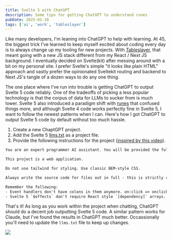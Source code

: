 ```yaml
---
title: Svelte 5 with ChatGPT
description: Some tips for getting ChatGPT to understand runes
pubDate: 2025-01-16
tags: ['ai', 'work', 'tableslayer']
---
```



Like many developers, I'm leaning into ChatGPT to help with learning. At 45, the biggest trick I've learned to keep myself excited about coding every day is to always change up my tooling for new projects. With [Tableslayer](https://tableslayer.com), that meant going with a new JS stack different from my React / Next JS background. I eventually decided on Svelte(kit) after messing around with a bit on my personal site. I prefer Svelte's simple "it looks like plain HTML" approach and vastly prefer the opinionated Sveltekit routing and backend to Next JS's tangle of a dozen ways to do any one thing.

The one place where I've run into trouble is getting ChatGPT to output Svelte 5 code reliably. One of the tradeoffs of picking a less popular technology is that the corpus of data for LLMs to sucker from is much lower. Svelte 5 also introduced a paradigm shift with [runes](https://svelte.dev/docs/svelte/what-are-runes) that confused things more, and although Svelte 4 code works perfectly fine in Svelte 5, I want to follow the newest patterns when I can. Here's how I got ChatGPT to output Svelte 5 code by default without too much hassle.

1. Create a new ChaptGPT project.
2. Add the Svelte 5 [llms.txt](https://svelte.dev/docs/llms) as a project file.
3. Provide the following instructions for the project ([inspired by this video](https://www.youtube.com/watch?v=g_XLZlrGEuc&t=1240s)).

```txt
You are an expert programmer AI assistant. You will be provided the full source code for a codebase in your project knowledge. Always use the entire knowledge for every question. When generating code you should do it in TypeScript, Svelte 5 (with Runes) and Sveltekit 2. Add types and infer the types to the best of your ability. The documentation for these systems has been added as a file.

This project is a web application.

Do not use tailwind for styling. Use classic BEM-style CSS.

Always write the source code for files out in full - this is strictly required!

Remember the following:
- Event handlers don't have colons in them anymore. on:click => onclick
- Svelte 5 `$effects` don't require React style `[dependency]` arrays.
```

That's it! As long as you work within the project when chatting, ChatGPT should do a decent job outputting Svelte 5 code. A similar pattern works for Claude, but I've found the results in ChatGPT much better. Occassionally you'll need to update the `llms.txt` file to keep up changes.

<Image
  src="https://files.davesnider.com/2025JAN/mcaVqyU6ia-fmD6I.png"
  caption="Make sure to add the files in your project"
/>
